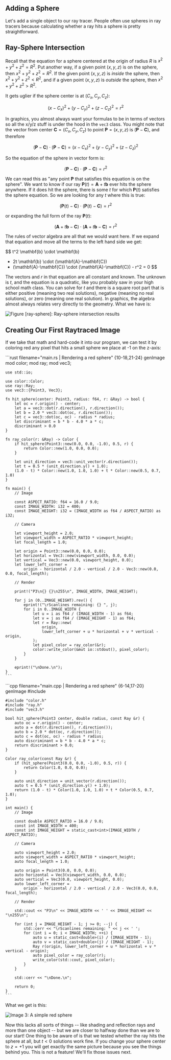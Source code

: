 
## Adding a Sphere

Let's add a single object to our ray tracer. People often use spheres in ray tracers because calculating whether a ray hits a sphere is pretty straightforward.

## Ray-Sphere Intersection

Recall that the equation for a sphere centered at the origin of radius $R$ is $x^2 + y^2 + z^2 = R^2$. Put another way, if a given point $(x,y,z)$ is on the sphere, then $x^2 + y^2 + z^2 = R^2$. If the given point $(x,y,z)$ is *inside* the sphere, then $x^2 + y^2 + z^2 < R^2$, and if a given point $(x,y,z)$ is *outside* the sphere, then $x^2 + y^2 + z^2 > R^2$.

It gets uglier if the sphere center is at $(C_x, C_y, C_z)$:

$$
(x - C_x)^2 + (y - C_y)^2 + (z - C_z)^2 = r^2
$$

In graphics, you almost always want your formulas to be in terms of vectors so all the x/y/z stuff is under the hood in the `vec3` class. You might note that the vector from center $\mathbf{C} = (C_x,C_y,C_z)$ to point $\mathbf{P} = (x,y,z)$ is $(\mathbf{P} - \mathbf{C})$, and therefore

$$
(\mathbf{P} - \mathbf{C}) \cdot (\mathbf{P} - \mathbf{C})
   = (x - C_x)^2 + (y - C_y)^2 + (z - C_z)^2
$$

So the equation of the sphere in vector form is:

$$
(\mathbf{P} - \mathbf{C}) \cdot (\mathbf{P} - \mathbf{C}) = r^2
$$

We can read this as "any point $\mathbf{P}$ that satisfies this equation is on the sphere". We want to know if our ray $\mathbf{P}(t) = \mathbf{A} + t\mathbf{b}$ ever hits the sphere anywhere. If it does hit the sphere, there is some $t$ for which $\mathbf{P}(t)$ satisfies the sphere equation. So we are looking for any $t$ where this is true:

$$
(\mathbf{P}(t) - \mathbf{C}) \cdot (\mathbf{P}(t) - \mathbf{C}) = r^2
$$

or expanding the full form of the ray $\mathbf{P}(t)$:

$$
(\mathbf{A} + t \mathbf{b} - \mathbf{C})
    \cdot (\mathbf{A} + t \mathbf{b} - \mathbf{C}) = r^2
$$

The rules of vector algebra are all that we would want here. If we expand that equation and move all the terms to the left hand side we get:

$$
t^2 \mathbf{b} \cdot \mathbf{b}
   + 2t \mathbf{b} \cdot (\mathbf{A}-\mathbf{C})
   + (\mathbf{A}-\mathbf{C}) \cdot (\mathbf{A}-\mathbf{C}) - r^2 = 0
$$

The vectors and $r$ in that equation are all constant and known. The unknown is $t$, and the equation is a quadratic, like you probably saw in your high school math class. You can solve for $t$
and there is a square root part that is either positive (meaning two real solutions), negative (meaning no real solutions), or zero (meaning one real solution). In graphics, the algebra almost
always relates very directly to the geometry. What we have is:

![Figure \[ray-sphere\]: Ray-sphere intersection results](../images/fig-1.04-ray-sphere.jpg)

## Creating Our First Raytraced Image

If we take that math and hard-code it into our program, we can test it by coloring red any pixel that hits a small sphere we place at -1 on the z-axis:

<Tabs>
  <Tab label="Rust">
    ```rust filename="main.rs | Rendering a red sphere" {10-18,21-24} genImage
    mod color;
    mod ray;
    mod vec3;

    use std::io;

    use color::Color;
    use ray::Ray;
    use vec3::{Point3, Vec3};

    fn hit_sphere(center: Point3, radius: f64, r: &Ray) -> bool {
        let oc = r.origin() - center;
        let a = vec3::dot(r.direction(), r.direction());
        let b = 2.0 * vec3::dot(oc, r.direction());
        let c = vec3::dot(oc, oc) - radius * radius;
        let discriminant = b * b - 4.0 * a * c;
        discriminant > 0.0
    }

    fn ray_color(r: &Ray) -> Color {
        if hit_sphere(Point3::new(0.0, 0.0, -1.0), 0.5, r) {
            return Color::new(1.0, 0.0, 0.0);
        }

        let unit_direction = vec3::unit_vector(r.direction());
        let t = 0.5 * (unit_direction.y() + 1.0);
        (1.0 - t) * Color::new(1.0, 1.0, 1.0) + t * Color::new(0.5, 0.7, 1.0)
    }

    fn main() {
        // Image

        const ASPECT_RATIO: f64 = 16.0 / 9.0;
        const IMAGE_WIDTH: i32 = 400;
        const IMAGE_HEIGHT: i32 = (IMAGE_WIDTH as f64 / ASPECT_RATIO) as i32;

        // Camera

        let viewport_height = 2.0;
        let viewport_width = ASPECT_RATIO * viewport_height;
        let focal_length = 1.0;

        let origin = Point3::new(0.0, 0.0, 0.0);
        let horizontal = Vec3::new(viewport_width, 0.0, 0.0);
        let vertical = Vec3::new(0.0, viewport_height, 0.0);
        let lower_left_corner =
            origin - horizontal / 2.0 - vertical / 2.0 - Vec3::new(0.0, 0.0, focal_length);

        // Render

        print!("P3\n{} {}\n255\n", IMAGE_WIDTH, IMAGE_HEIGHT);

        for j in (0..IMAGE_HEIGHT).rev() {
            eprint!("\rScanlines remaining: {} ", j);
            for i in 0..IMAGE_WIDTH {
                let u = i as f64 / (IMAGE_WIDTH - 1) as f64;
                let v = j as f64 / (IMAGE_HEIGHT - 1) as f64;
                let r = Ray::new(
                    origin,
                    lower_left_corner + u * horizontal + v * vertical - origin,
                );
                let pixel_color = ray_color(&r);
                color::write_color(&mut io::stdout(), pixel_color);
            }
        }

        eprint!("\nDone.\n");
    }
    ```
  </Tab>

  <Tab label="C++">
    ```cpp filename="main.cpp | Rendering a red sphere" {6-14,17-20} genImage
    #include <iostream>

    #include "color.h"
    #include "ray.h"
    #include "vec3.h"

    bool hit_sphere(Point3 center, double radius, const Ray &r) {
        auto oc = r.origin() - center;
        auto a = dot(r.direction(), r.direction());
        auto b = 2.0 * dot(oc, r.direction());
        auto c = dot(oc, oc) - radius * radius;
        auto discriminant = b * b - 4.0 * a * c;
        return discriminant > 0.0;
    }

    Color ray_color(const Ray &r) {
        if (hit_sphere(Point3(0.0, 0.0, -1.0), 0.5, r)) {
            return Color(1.0, 0.0, 0.0);
        }

        auto unit_direction = unit_vector(r.direction());
        auto t = 0.5 * (unit_direction.y() + 1.0);
        return (1.0 - t) * Color(1.0, 1.0, 1.0) + t * Color(0.5, 0.7, 1.0);
    }

    int main() {
        // Image

        const double ASPECT_RATIO = 16.0 / 9.0;
        const int IMAGE_WIDTH = 400;
        const int IMAGE_HEIGHT = static_cast<int>(IMAGE_WIDTH / ASPECT_RATIO);

        // Camera

        auto viewport_height = 2.0;
        auto viewport_width = ASPECT_RATIO * viewport_height;
        auto focal_length = 1.0;

        auto origin = Point3(0.0, 0.0, 0.0);
        auto horizontal = Vec3(viewport_width, 0.0, 0.0);
        auto vertical = Vec3(0.0, viewport_height, 0.0);
        auto lower_left_corner =
            origin - horizontal / 2.0 - vertical / 2.0 - Vec3(0.0, 0.0, focal_length);

        // Render

        std::cout << "P3\n" << IMAGE_WIDTH << ' ' << IMAGE_HEIGHT << "\n255\n";

        for (int j = IMAGE_HEIGHT - 1; j >= 0; --j) {
            std::cerr << "\rScanlines remaining: " << j << ' ';
            for (int i = 0; i < IMAGE_WIDTH; ++i) {
                auto u = static_cast<double>(i) / (IMAGE_WIDTH - 1);
                auto v = static_cast<double>(j) / (IMAGE_HEIGHT - 1);
                Ray r(origin, lower_left_corner + u * horizontal + v * vertical - origin);
                auto pixel_color = ray_color(r);
                write_color(std::cout, pixel_color);
            }
        }

        std::cerr << "\nDone.\n";

        return 0;
    }
    ```
  </Tab>
</Tabs>

What we get is this:

![Image 3: A simple red sphere](../images/img-1.03-red-sphere.png)

Now this lacks all sorts of things -- like shading and reflection rays and more than one object -- but we are closer to halfway done than we are to our start! One thing to be aware of is that we
tested whether the ray hits the sphere at all, but $t < 0$ solutions work fine. If you change your sphere center to $z = +1$ you will get exactly the same picture because you see the things behind
you. This is not a feature! We'll fix those issues next.
